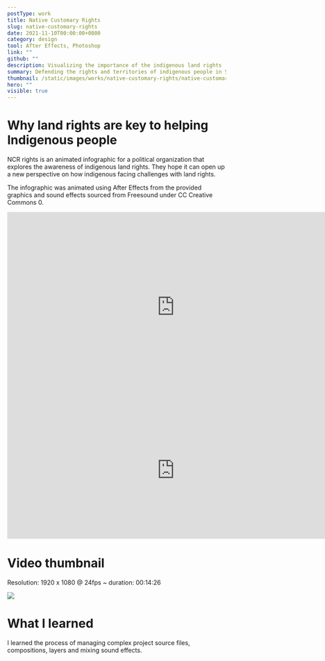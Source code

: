 ```yaml
---
postType: work
title: Native Customary Rights
slug: native-customary-rights
date: 2021-11-10T00:00:00+0800
category: design
tool: After Effects, Photoshop
link: ""
github: ""
description: Visualizing the importance of the indigenous land rights
summary: Defending the rights and territories of indigenous people in Sarawak.
thumbnail: /static/images/works/native-customary-rights/native-customary-rights-thumbnail.png
hero: ""
visible: true
---
```


# Why land rights are key to helping Indigenous people

NCR rights is an animated infographic for a political organization that explores the awareness of indigenous land rights. They hope it can open up a new perspective on how indigenous facing challenges with land rights.

The infographic was animated using After Effects from the provided graphics and sound effects sourced from Freesound under CC Creative Commons 0.

<div className="facebook-responsive">
  <iframe
    src="https://www.facebook.com/plugins/video.php?height=322&href=https%3A%2F%2Fwww.facebook.com%2FKeadilanSarawakPKR%2Fvideos%2F629354445114188%2F&show_text=true&width=560&t=0"
    width="770"
    height="437"
    className="overflow-hidden border-none"
    scrolling="no"
    frameBorder="0"
    allow="autoplay; clipboard-write; encrypted-media; picture-in-picture; web-share"
    allowFullScreen={true}
  ></iframe>
</div>

<div className="facebook-responsive">
  <iframe
    src="https://www.facebook.com/plugins/video.php?height=316&href=https%3A%2F%2Fwww.facebook.com%2FKeadilanSarawakPKR%2Fvideos%2F386366453212139%2F&show_text=false&width=560&t=0"
    width="770"
    height="316"
    className="overflow-hidden border-none"
    scrolling="no"
    frameBorder="0"
    allow="autoplay; clipboard-write; encrypted-media; picture-in-picture; web-share"
    allowFullScreen={true}
  ></iframe>
</div>

# Video thumbnail

Resolution: 1920 x 1080 @ 24fps ~ duration: 00:14:26

![](/static/images/works/native-customary-rights/native-customary-rights-1.png)

# **What I learned**

I learned the process of managing complex project source files, compositions, layers and mixing sound effects.

